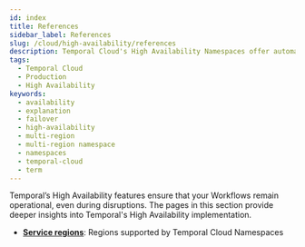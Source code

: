 ```yaml
---
id: index
title: References
sidebar_label: References
slug: /cloud/high-availability/references
description: Temporal Cloud's High Availability Namespaces offer automated failover, synchronized data replication, and high availability for workloads requiring disaster-tolerant deployment and 99.99% uptime.
tags:
  - Temporal Cloud
  - Production
  - High Availability
keywords:
  - availability
  - explanation
  - failover
  - high-availability
  - multi-region
  - multi-region namespace
  - namespaces
  - temporal-cloud
  - term
---
```


Temporal’s High Availability features ensure that your Workflows remain operational, even during disruptions.
The pages in this section provide deeper insights into Temporal's High Availability implementation.

- [**Service regions**](/cloud/regions): Regions supported by Temporal Cloud Namespaces
